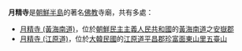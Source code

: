 '''月精寺'''是[[朝鮮半島|朝鮮半島]]的著名[[佛教|佛教]]寺廟，共有多處：

*[[月精寺_(黃海南道)|月精寺 (黃海南道)]]，位於[[朝鮮民主主義人民共和國|朝鮮民主主義人民共和國]]的[[黃海南道|黃海南道]]之[[安嶽郡|安嶽郡]]
*[[月精寺_(江原道)|月精寺 (江原道)]]，位於[[大韓民國|大韓民國]]的[[江原道_(韓國)|江原道]][[平昌郡|平昌郡]][[珍富面|珍富面]][[東山里|東山里]][[五臺山|五臺山]]

{{disambig|Cat=三字佛寺消歧義|U}}
